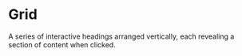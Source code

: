 # Grid

A series of interactive headings arranged vertically, each revealing a section of content when clicked.


